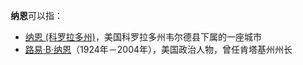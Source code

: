 '''纳恩'''可以指：

*[[纳恩_(科罗拉多州)|纳恩 (科罗拉多州)]]，美国科罗拉多州韦尔德县下属的一座城市
*[[路易·B·纳恩|路易·B·纳恩]]（1924年－2004年），美国政治人物，曾任肯塔基州州长

{{Disambig|Cat=二字译名消歧义}}